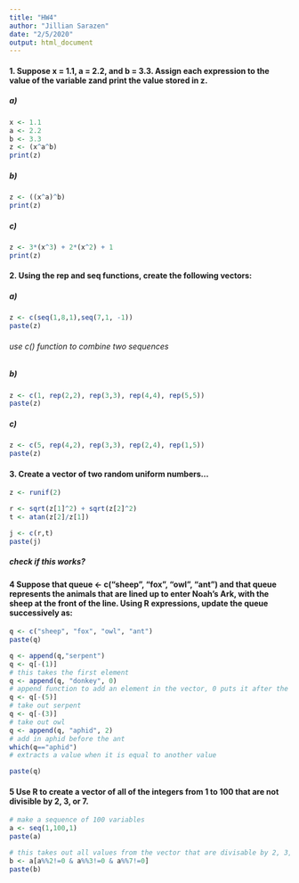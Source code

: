 ```yaml
---
title: "HW4"
author: "Jillian Sarazen"
date: "2/5/2020"
output: html_document
---
```




#### 1. Suppose x = 1.1, a = 2.2, and b = 3.3. Assign each expression to the value of the variable zand print the value stored in z.
##### a)

```r
x <- 1.1
a <- 2.2
b <- 3.3
z <- (x^a^b)
print(z)
```

##### b)
```r
z <- ((x^a)^b)
print(z)
```


##### c)
```r
z <- 3*(x^3) + 2*(x^2) + 1
print(z)
```


#### 2. Using the rep and seq functions, create the following vectors:
##### a)
```r
z <- c(seq(1,8,1),seq(7,1, -1))
paste(z)
```
###### use c() function to combine two sequences

##### b)
```r
z <- c(1, rep(2,2), rep(3,3), rep(4,4), rep(5,5))
paste(z)
```


##### c)
```r
z <- c(5, rep(4,2), rep(3,3), rep(2,4), rep(1,5))
paste(z)
```


#### 3. Create a vector of two random uniform numbers...

```r
z <- runif(2)

r <- sqrt(z[1]^2) + sqrt(z[2]^2)
t <- atan(z[2]/z[1])

j <- c(r,t)
paste(j)
```
##### check if this works?

#### 4 Suppose that queue <- c("sheep", "fox", "owl", "ant") and that queue represents the animals that are lined up to enter Noah’s Ark, with the sheep at the front of the line. Using R expressions, update the queue successively as:
```r
q <- c("sheep", "fox", "owl", "ant")
paste(q)

q <- append(q,"serpent")
q <- q[-(1)]
# this takes the first element
q <- append(q, "donkey", 0)
# append function to add an element in the vector, 0 puts it after the 0 element, aka first
q <- q[-(5)]
# take out serpent
q <- q[-(3)]
# take out owl
q <- append(q, "aphid", 2)
# add in aphid before the ant
which(q=="aphid")
# extracts a value when it is equal to another value

paste(q)
```
#### 5 Use R to create a vector of all of the integers from 1 to 100 that are not divisible by 2, 3, or 7.

```r
# make a sequence of 100 variables
a <- seq(1,100,1)
paste(a)

# this takes out all values from the vector that are divisable by 2, 3, and 7. this works! [] remove those values from the vector. %% is an operator, still not totally sure what it means though. != is the function for not equal
b <- a[a%%2!=0 & a%%3!=0 & a%%7!=0]
paste(b)

```

